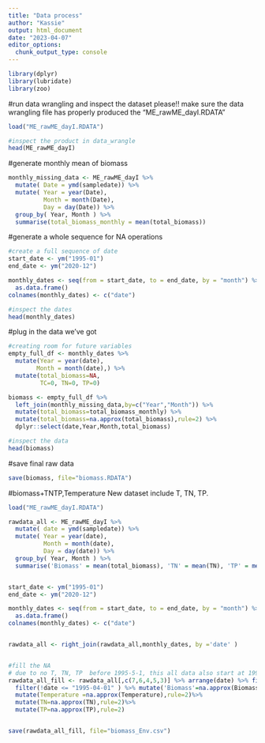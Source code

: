 ```yaml
---
title: "Data process"
author: "Kassie"
output: html_document
date: "2023-04-07"
editor_options: 
  chunk_output_type: console
---
```


```r
library(dplyr)
library(lubridate)
library(zoo)
```

#run data wrangling and inspect the dataset
please!!
make sure the data wrangling file has properly produced the "ME_rawME_dayI.RDATA"
```r

load("ME_rawME_dayI.RDATA")

#inspect the product in data_wrangle
head(ME_rawME_dayI)
```

#generate monthly mean of biomass
```r
monthly_missing_data <- ME_rawME_dayI %>%
  mutate( Date = ymd(sampledate)) %>% 
  mutate( Year = year(Date), 
          Month = month(Date), 
          Day = day(Date)) %>%
  group_by( Year, Month ) %>%
  summarise(total_biomass_monthly = mean(total_biomass))
```

#generate a whole sequence for NA operations
```r
#create a full sequence of date
start_date <- ym("1995-01")
end_date <- ym("2020-12")

monthly_dates <- seq(from = start_date, to = end_date, by = "month") %>%
  as.data.frame() 
colnames(monthly_dates) <- c("date")

#inspect the dates
head(monthly_dates)

```

#plug in the data we've got
```r

#creating room for future variables
empty_full_df <- monthly_dates %>%
  mutate(Year = year(date), 
        Month = month(date),) %>%
  mutate(total_biomass=NA,
         TC=0, TN=0, TP=0)

biomass <- empty_full_df %>%
  left_join(monthly_missing_data,by=c("Year","Month")) %>%
  mutate(total_biomass=total_biomass_monthly) %>% 
  mutate(total_biomass=na.approx(total_biomass),rule=2) %>%
  dplyr::select(date,Year,Month,total_biomass)

#inspect the data
head(biomass)

```

#save final raw data
```r
save(biomass, file="biomass.RDATA")
```

#biomass+TNTP,Temperature
New dataset include T, TN, TP.

```r
load("ME_rawME_dayI.RDATA")

rawdata_all <- ME_rawME_dayI %>%
  mutate( date = ymd(sampledate)) %>% 
  mutate( Year = year(date), 
          Month = month(date), 
          Day = day(date)) %>%
  group_by( Year, Month ) %>%
  summarise('Biomass' = mean(total_biomass), 'TN' = mean(TN), 'TP' = mean(TP),'Temperature' = mean(Temperature)) %>% mutate(date = as.Date(paste(Year,Month, "01", sep = "-"), format = "%Y-%m-%d"))


start_date <- ym("1995-01")
end_date <- ym("2020-12")

monthly_dates <- seq(from = start_date, to = end_date, by = "month") %>%
  as.data.frame() 
colnames(monthly_dates) <- c("date")


rawdata_all <- right_join(rawdata_all,monthly_dates, by ='date' )


#fill the NA
# due to no T, TN, TP  before 1995-5-1, this all data also start at 1995-05-01
rawdata_all_fill <- rawdata_all[,c(7,6,4,5,3)] %>% arrange(date) %>% filter(!is.na(date)) %>% 
  filter(!date <= "1995-04-01" ) %>% mutate('Biomass'=na.approx(Biomass),rule=2)%>%
  mutate(Temperature =na.approx(Temperature),rule=2)%>%
  mutate(TN=na.approx(TN),rule=2)%>%
  mutate(TP=na.approx(TP),rule=2)


save(rawdata_all_fill, file="biomass_Env.csv")

```

